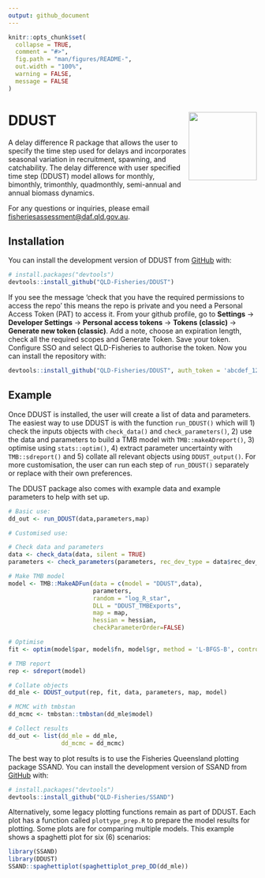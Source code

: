 ---
output: github_document
---

<!-- README.md is generated from README.Rmd. Please edit that file -->

```{r, include = FALSE}
knitr::opts_chunk$set(
  collapse = TRUE,
  comment = "#>",
  fig.path = "man/figures/README-",
  out.width = "100%",
  warning = FALSE,
  message = FALSE
)
```

# DDUST <img src="man/figures/logo.png" align="right" height="138" alt="" />

<!-- badges: start -->
<!-- badges: end -->

A delay difference R package that allows the user to specify the time step used for delays and incorporates seasonal variation in recruitment, spawning, and catchability. The delay difference with user specified time step (DDUST) model allows for monthly, bimonthly, trimonthly, quadmonthly, semi-annual and annual biomass dynamics.

For any questions or inquiries, please email [fisheriesassessment\@daf.qld.gov.au](mailto:fisheriesassessment@daf.qld.gov.au){.email}.

## Installation

You can install the development version of DDUST from [GitHub](https://github.com/) with:

``` r
# install.packages("devtools")
devtools::install_github("QLD-Fisheries/DDUST")
```
If you see the message 'check that you have the required permissions to access the repo' this means the repo is private and you need a Personal Access Token (PAT) to access it. From your github profile, go to **Settings** -> **Developer Settings** -> **Personal access tokens** -> **Tokens (classic)** -> **Generate new token (classic)**. Add a note, choose an expiration length, check all the required scopes and Generate Token. Save your token. Configure SSO and select QLD-Fisheries to authorise the token. Now you can install the repository with:

```r
devtools::install_github("QLD-Fisheries/DDUST", auth_token = 'abcdef_123456_ghijklm_7890')
```

## Example

Once DDUST is installed, the user will create a list of data and parameters. The easiest way to use DDUST is with the function ``run_DDUST()`` which will 1) check the inputs objects with ``check_data()`` and ``check_parameters()``, 2) use the data and parameters to build a TMB model with ``TMB::makeADreport()``, 3) optimise using ``stats::optim()``, 4) extract parameter uncertainty with ``TMB::sdreport()`` and 5) collate all relevant objects using ``DDUST_output()``. For more customisation, the user can run each step of ``run_DDUST()`` separately or replace with their own preferences.

The DDUST package also comes with example data and example parameters to help with set up.

```r
# Basic use:
dd_out <- run_DDUST(data,parameters,map)

```

```r
# Customised use:

# Check data and parameters
data <- check_data(data, silent = TRUE)
parameters <- check_parameters(parameters, rec_dev_type = data$rec_dev_type, silent = TRUE)

# Make TMB model
model <- TMB::MakeADFun(data = c(model = "DDUST",data),
                        parameters,
                        random = "log_R_star",
                        DLL = "DDUST_TMBExports",
                        map = map,
                        hessian = hessian,
                        checkParameterOrder=FALSE)

# Optimise
fit <- optim(model$par, model$fn, model$gr, method = 'L-BFGS-B', control = list(maxit = 50000))

# TMB report
rep <- sdreport(model)

# Collate objects
dd_mle <- DDUST_output(rep, fit, data, parameters, map, model)

# MCMC with tmbstan
dd_mcmc <- tmbstan::tmbstan(dd_mle$model)

# Collect results
dd_out <- list(dd_mle = dd_mle,
               dd_mcmc = dd_mcmc)

```

The best way to plot results is to use the Fisheries Queensland plotting package SSAND. You can install the development version of SSAND from
[GitHub](https://github.com/) with:

``` r
# install.packages("devtools")
devtools::install_github("QLD-Fisheries/SSAND")
```

Alternatively, some legacy plotting functions remain as part of DDUST. Each plot has a function called ``plottype_prep.R`` to prepare the model results for plotting. Some plots are for comparing multiple models. This example shows a spaghetti plot for six (6) scenarios:

```{r example}
library(SSAND)
library(DDUST)
SSAND::spaghettiplot(spaghettiplot_prep_DD(dd_mle))
```

